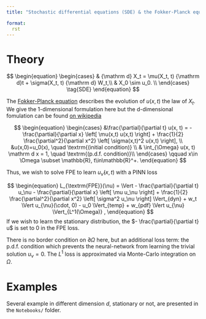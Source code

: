 ```yaml
---
title: "Stochastic differential equations (SDE) & the Fokker-Planck equation (FPE)"

format:
  rst
---
```


# Theory

$$
\begin{equation}
\begin{cases}
    & {\mathrm d} X_t =  \mu(X_t, t) {\mathrm d}t + \sigma(X_t, t) {\mathrm d} W_t,\\
    & X_0 \sim u_0. \\
\end{cases}
\tag{SDE}
\end{equation}
$$

The [Fokker-Planck equation](https://en.wikipedia.org/wiki/Fokker%E2%80%93Planck_equation) describes the evolution of $u(x,t)$ the law of $X_t$. We give the 1-dimensional formulation here but the d-dimensional fomulation can be found [on wikipedia](https://en.wikipedia.org/wiki/Fokker%E2%80%93Planck_equation#Higher_dimensions)

$$
\begin{equation}
 \begin{cases}
      &\frac{\partial}{\partial t} u(x, t) = - \frac{\partial}{\partial x} \left[  \mu(x,t) u(x,t) \right] +   \frac{1}{2} \frac{\partial^2}{\partial x^2}  \left[  \sigma(x,t)^2  u(x,t) \right], \\
      &u(x,0)=u_0(x), \quad \textrm{(initial condition)} \\
      & \int_{\Omega} u(x, t) \mathrm d x = 1, \quad \textrm{(p.d.f. condition)}\\
  \end{cases} \qquad x\in \Omega \subset \mathbb{R}, t\in\mathbb{R}^+.
\end{equation}
$$

Thus, we wish to solve FPE to learn $u_{\hat{\nu}}(x, t)$ with a PINN loss

$$
\begin{equation}
  L_{\textrm{FPE}}(\nu) = \Vert - \frac{\partial}{\partial t} u_\nu - \frac{\partial}{\partial x} \left[  \mu u_\nu \right] +   \frac{1}{2} \frac{\partial^2}{\partial x^2}  \left[  \sigma^2  u_\nu \right] \Vert_{dyn} + w_t \Vert u_{\nu}(\cdot, 0) - u_0 \Vert_{temp} + w_{pdf} \Vert u_{\nu} \Vert_{L^1(\Omega)} ,
\end{equation}
$$
If we wish to learn the stationary distribution, the $- \frac{\partial}{\partial t} u$ is set to 0 in the FPE loss.

::: callout-important
There is no border condition on $\partial \Omega$ here, but an additional
loss term: the p.d.f. condition which prevents the neural-network from learning
the trivial solution $u_\nu = 0$. The $L^1$ loss is approximated via
Monte-Carlo integration on $\Omega$.
:::


# Examples

Several example in different dimension $d$, stationary or not, are presented in the `Notebooks/` folder.
